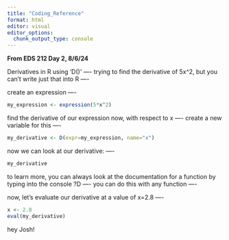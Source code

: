 ```yaml
---
title: "Coding_Reference"
format: html
editor: visual
editor_options: 
  chunk_output_type: console
---
```


**From EDS 212 Day 2, 8/6/24** 

Derivatives in R using 'D()' ----
trying to find the derivative of 5x^2, but you can't write just that into R ----

create an expression ----
```r
my_expression <- expression(5*x^2)
```
find the derivative of our expression now, with respect to x ----
create a new variable for this ----

```r
my_derivative <- D(expr=my_expression, name="x")
```
now we can look at our derivative: ----

```r
my_derivative
```
to learn more, you can always look at the documentation for a function by typing into the console ?D ----
you can do this with any function ----

now, let's evaluate our derivative at a value of x=2.8 ----

```r
x <- 2.8
eval(my_derivative)
```


hey Josh!


